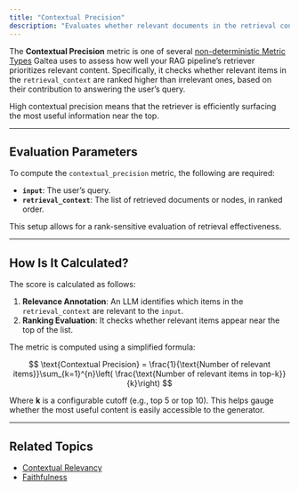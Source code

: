 ```yaml
---
title: "Contextual Precision"
description: "Evaluates whether relevant documents in the retrieval context are ranked higher than irrelevant ones."
---
```


The **Contextual Precision** metric is one of several [non-deterministic Metric Types](/concepts/metric-type) Galtea uses to assess how well your RAG pipeline’s retriever prioritizes relevant content. Specifically, it checks whether relevant items in the `retrieval_context` are ranked higher than irrelevant ones, based on their contribution to answering the user’s query.

High contextual precision means that the retriever is efficiently surfacing the most useful information near the top.

---

## Evaluation Parameters

To compute the `contextual_precision` metric, the following are required:

- **`input`**: The user’s query.
- **`retrieval_context`**: The list of retrieved documents or nodes, in ranked order.

This setup allows for a rank-sensitive evaluation of retrieval effectiveness.

---

## How Is It Calculated?

The score is calculated as follows:

1. **Relevance Annotation**: An LLM identifies which items in the `retrieval_context` are relevant to the `input`.
2. **Ranking Evaluation**: It checks whether relevant items appear near the top of the list.

The metric is computed using a simplified formula:

$$
\text{Contextual Precision} = \frac{1}{\text{Number of relevant items}}\sum_{k=1}^{n}\left( \frac{\text{Number of relevant items in top-k}}{k}\right)
$$

Where **k** is a configurable cutoff (e.g., top 5 or top 10). This helps gauge whether the most useful content is easily accessible to the generator.

---

## Related Topics

- [Contextual Relevancy](/concepts/product/metrics/contextual-relevancy)
- [Faithfulness](/concepts/product/metrics/faithfulness)